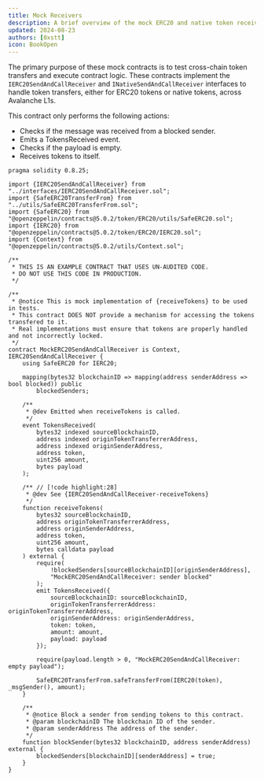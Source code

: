 ```yaml
---
title: Mock Receivers
description: A brief overview of the mock ERC20 and native token receivers used for testing in sendAndCall functions.
updated: 2024-08-23
authors: [0xstt]
icon: BookOpen
---
```


The primary purpose of these mock contracts is to test cross-chain token transfers and execute contract logic. These contracts implement the `IERC20SendAndCallReceiver` and `INativeSendAndCallReceiver` interfaces to handle token transfers, either for ERC20 tokens or native tokens, across Avalanche L1s.

This contract only performs the following actions:

- Checks if the message was received from a blocked sender.
- Emits a TokensReceived event.
- Checks if the payload is empty.
- Receives tokens to itself.

```solidity title="lib/icm-contracts/contracts/ictt/mocks/MockERC20SendAndCallReceiver.sol"
pragma solidity 0.8.25;

import {IERC20SendAndCallReceiver} from "../interfaces/IERC20SendAndCallReceiver.sol";
import {SafeERC20TransferFrom} from "../utils/SafeERC20TransferFrom.sol";
import {SafeERC20} from "@openzeppelin/contracts@5.0.2/token/ERC20/utils/SafeERC20.sol";
import {IERC20} from "@openzeppelin/contracts@5.0.2/token/ERC20/IERC20.sol";
import {Context} from "@openzeppelin/contracts@5.0.2/utils/Context.sol";

/**
 * THIS IS AN EXAMPLE CONTRACT THAT USES UN-AUDITED CODE.
 * DO NOT USE THIS CODE IN PRODUCTION.
 */

/**
 * @notice This is mock implementation of {receiveTokens} to be used in tests.
 * This contract DOES NOT provide a mechanism for accessing the tokens transfered to it.
 * Real implementations must ensure that tokens are properly handled and not incorrectly locked.
 */
contract MockERC20SendAndCallReceiver is Context, IERC20SendAndCallReceiver {
    using SafeERC20 for IERC20;

    mapping(bytes32 blockchainID => mapping(address senderAddress => bool blocked)) public
        blockedSenders;

    /**
     * @dev Emitted when receiveTokens is called.
     */
    event TokensReceived(
        bytes32 indexed sourceBlockchainID,
        address indexed originTokenTransferrerAddress,
        address indexed originSenderAddress,
        address token,
        uint256 amount,
        bytes payload
    );

    /** // [!code highlight:28]
     * @dev See {IERC20SendAndCallReceiver-receiveTokens}
     */
    function receiveTokens(
        bytes32 sourceBlockchainID,
        address originTokenTransferrerAddress,
        address originSenderAddress,
        address token,
        uint256 amount,
        bytes calldata payload
    ) external {
        require(
            !blockedSenders[sourceBlockchainID][originSenderAddress],
            "MockERC20SendAndCallReceiver: sender blocked"
        );
        emit TokensReceived({
            sourceBlockchainID: sourceBlockchainID,
            originTokenTransferrerAddress: originTokenTransferrerAddress,
            originSenderAddress: originSenderAddress,
            token: token,
            amount: amount,
            payload: payload
        });

        require(payload.length > 0, "MockERC20SendAndCallReceiver: empty payload");

        SafeERC20TransferFrom.safeTransferFrom(IERC20(token), _msgSender(), amount);
    }

    /**
     * @notice Block a sender from sending tokens to this contract.
     * @param blockchainID The blockchain ID of the sender.
     * @param senderAddress The address of the sender.
     */
    function blockSender(bytes32 blockchainID, address senderAddress) external {
        blockedSenders[blockchainID][senderAddress] = true;
    }
}
```